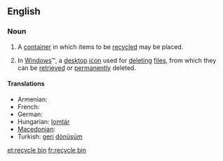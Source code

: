 ==English==

===Noun===
{{en-noun}}

# A [[container]] in which items to be [[recycled]] may be placed.
# {{computing}} In [[Windows]]&trade;, a [[desktop]] [[icon]] used for [[deleting]] [[file]]s, from which they can be [[retrieved]] or [[permanently]] deleted.

====Translations====
* Armenian: {{t|hy|զիբիլի վեդռո|tr=zibili vedro|sc=Armn|xs=Armenian}}
* French: {{t+|fr|corbeille|f}}
* German: {{t-|de|Papierkorb|m}}
* Hungarian: [[lomtár]]
* [[Macedonian]]: {{t|mk|канта за рециклирање|f|sc+Cyrl|tr=kánta za reciklíranje|sc=Cyrl|xs=Macedonian}}
* Turkish: [[geri]] [[dönüşüm]]

[[et:recycle bin]]
[[fr:recycle bin]]